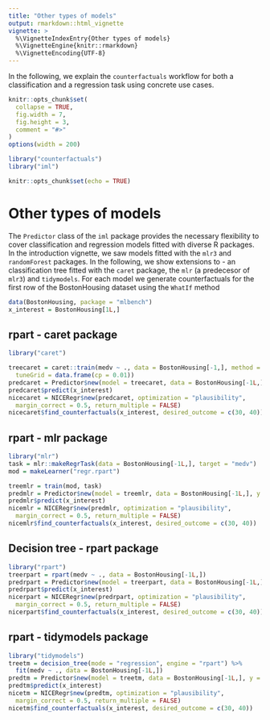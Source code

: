 ```yaml
---
title: "Other types of models"
output: rmarkdown::html_vignette
vignette: >
  %\VignetteIndexEntry{Other types of models}
  %\VignetteEngine{knitr::rmarkdown}
  %\VignetteEncoding{UTF-8}
---
```


In the following, we explain the `counterfactuals` workflow for both a classification and a regression task using
concrete use cases.

```r
knitr::opts_chunk$set(
  collapse = TRUE,
  fig.width = 7,
  fig.height = 3,
  comment = "#>"
)
options(width = 200)
```

```r
library("counterfactuals")
library("iml")
```


```r
knitr::opts_chunk$set(echo = TRUE)
```

# Other types of models

The `Predictor` class of the `iml` package provides the necessary flexibility 
to cover classification and regression models fitted with diverse R packages. 
In the introduction vignette, we saw models fitted with the `mlr3` and `randomForest` packages.
In the following, we show extensions to - an classification tree fitted with 
the `caret` package, the `mlr` (a predecesor of `mlr3`) and `tidymodels`. 
For each model we generate counterfactuals for the first row of the BostonHousing dataset 
using the `WhatIf` method 

```r
data(BostonHousing, package = "mlbench")
x_interest = BostonHousing[1L,]
```


## rpart - caret package
```r
library("caret")

treecaret = caret::train(medv ~ ., data = BostonHousing[-1,], method = "rpart", 
  tuneGrid = data.frame(cp = 0.01))
predcaret = Predictor$new(model = treecaret, data = BostonHousing[-1L,], y = "medv")
predcaret$predict(x_interest)
nicecaret = NICERegr$new(predcaret, optimization = "plausibility", 
  margin_correct = 0.5, return_multiple = FALSE)
nicecaret$find_counterfactuals(x_interest, desired_outcome = c(30, 40))
```

## rpart - mlr package
```r
library("mlr")
task = mlr::makeRegrTask(data = BostonHousing[-1L,], target = "medv")
mod = makeLearner("regr.rpart")

treemlr = train(mod, task)
predmlr = Predictor$new(model = treemlr, data = BostonHousing[-1L,], y = "medv")
predmlr$predict(x_interest)
nicemlr = NICERegr$new(predmlr, optimization = "plausibility", 
  margin_correct = 0.5, return_multiple = FALSE)
nicemlr$find_counterfactuals(x_interest, desired_outcome = c(30, 40))
```
## Decision tree - rpart package 
```r
library("rpart")
treerpart = rpart(medv ~ ., data = BostonHousing[-1L,])
predrpart = Predictor$new(model = treerpart, data = BostonHousing[-1L,], y = "medv")
predrpart$predict(x_interest)
nicerpart = NICERegr$new(predrpart, optimization = "plausibility", 
  margin_correct = 0.5, return_multiple = FALSE)
nicerpart$find_counterfactuals(x_interest, desired_outcome = c(30, 40))
```


## rpart - tidymodels package
```r
library("tidymodels")
treetm = decision_tree(mode = "regression", engine = "rpart") %>% 
  fit(medv ~ ., data = BostonHousing[-1L,])
predtm = Predictor$new(model = treetm, data = BostonHousing[-1L,], y = "medv")
predtm$predict(x_interest)
nicetm = NICERegr$new(predtm, optimization = "plausibility", 
  margin_correct = 0.5, return_multiple = FALSE)
nicetm$find_counterfactuals(x_interest, desired_outcome = c(30, 40))
```

